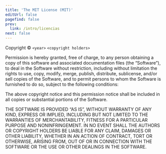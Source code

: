 ```yaml
---
title: 'The MIT License (MIT)'
editUrl: false
pagefind: false
prev:
  link: /intro/licencias
next: false
---
```


Copyright © `<year>` `<copyright holders>`

Permission is hereby granted, free of charge, to any person
obtaining a copy of this software and associated documentation
files (the “Software”), to deal in the Software without
restriction, including without limitation the rights to use,
copy, modify, merge, publish, distribute, sublicense, and/or sell
copies of the Software, and to permit persons to whom the
Software is furnished to do so, subject to the following
conditions:

The above copyright notice and this permission notice shall be
included in all copies or substantial portions of the Software.

THE SOFTWARE IS PROVIDED “AS IS”, WITHOUT WARRANTY OF ANY KIND,
EXPRESS OR IMPLIED, INCLUDING BUT NOT LIMITED TO THE WARRANTIES
OF MERCHANTABILITY, FITNESS FOR A PARTICULAR PURPOSE AND
NONINFRINGEMENT. IN NO EVENT SHALL THE AUTHORS OR COPYRIGHT
HOLDERS BE LIABLE FOR ANY CLAIM, DAMAGES OR OTHER LIABILITY,
WHETHER IN AN ACTION OF CONTRACT, TORT OR OTHERWISE, ARISING
FROM, OUT OF OR IN CONNECTION WITH THE SOFTWARE OR THE USE OR
OTHER DEALINGS IN THE SOFTWARE.
